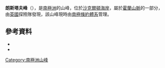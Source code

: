 {{coord|82|54|S|165|42|E|source:GNIS|display=title}}

'''朗斯塔夫峰'''（{{lang-en|Longstaff Peaks}}），是[[南極洲|南極洲]]的山峰，位於[[沙克爾頓海岸|沙克爾頓海岸]]，屬於[[霍蘭山脈|霍蘭山脈]]的一部分，由[[英國|英國]]探險隊發現，該山峰現時由[[南極條約體系|南極條約體系]]管理。

==參考資料==
*{{cite gnis | type = antarid | id = 9012| name = Longstaff Peaks | accessdate = 2013-07-01}}
*{{usgs-gazetteer|id=9012}}

{{DEFAULTSORT:Longstaff Peaks}}
[[Category:南極洲山峰|Category:南極洲山峰]]


{{ShackletonCoast-geo-stub}}
